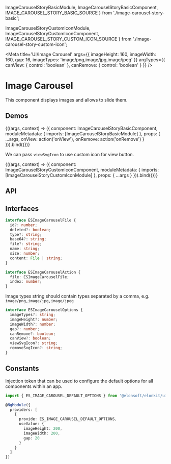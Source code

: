 


  ImageCarouselStoryBasicModule,
  ImageCarouselStoryBasicComponent,
  IMAGE_CAROUSEL_STORY_BASIC_SOURCE
} from './image-carousel-story-basic';

  ImageCarouselStoryCustomIconModule,
  ImageCarouselStoryCustomIconComponent,
  IMAGE_CAROUSEL_STORY_CUSTOM_ICON_SOURCE
} from './image-carousel-story-custom-icon';

<Meta
  title='UI/Image Carousel'
  args={{
    imageHeight: 160,
    imageWidth: 160,
    gap: 16,
    imageTypes: 'image/png,image/jpg,image/jpeg'
  }}
  argTypes={{ canView: { control: 'boolean' }, canRemove: { control: 'boolean' } }}
/>

# Image Carousel

This component displays images and allows to slide them.

## Demos

<Canvas source={IMAGE_CAROUSEL_STORY_BASIC_SOURCE}>
  <Story name='Basic' height='200px'>
    {((args, context) => ({
      component: ImageCarouselStoryBasicComponent,
      moduleMetadata: {
        imports: [ImageCarouselStoryBasicModule]
      },
      props: {
        ...args,
        onView: action('onView'),
        onRemove: action('onRemove')
      }
    })).bind({})}
  </Story>
</Canvas>

We can pass `viewSvgIcon` to use custom icon for view button.

<Canvas source={IMAGE_CAROUSEL_STORY_CUSTOM_ICON_SOURCE}>
  <Story name='Custom Icon' height='200px'>
    {((args, context) => ({
      component: ImageCarouselStoryCustomIconComponent,
      moduleMetadata: {
        imports: [ImageCarouselStoryCustomIconModule]
      },
      props: {
        ...args
      }
    })).bind({})}
  </Story>
</Canvas>

## API

<ArgsTable of={ESImageCarouselComponent} />

## Interfaces

```ts
interface ESImageCarouselFile {
  id?: number;
  deleted?: boolean;
  type?: string;
  base64?: string;
  file?: string;
  name: string;
  size: number;
  content: File | string;
}
```

```ts
interface ESImageCarouselAction {
  file: ESImageCarouselFile;
  index: number;
}
```

Image types string should contain types separated by a comma, e.g. `image/png,image/jpg,image/jpeg`

```ts
interface ESImageCarouselOptions {
  imageTypes?: string;
  imageHeight?: number;
  imageWidth?: number;
  gap?: number;
  canRemove?: boolean;
  canView?: boolean;
  viewSvgIcon?: string;
  removeSvgIcon?: string;
}
```

## Constants

Injection token that can be used to configure the default options for all components within an app.

```ts
import { ES_IMAGE_CAROUSEL_DEFAULT_OPTIONS } from '@elonsoft/elonkit/ui/image-carousel';

@NgModule({
  providers: [
    {
      provide: ES_IMAGE_CAROUSEL_DEFAULT_OPTIONS,
      useValue: {
        imageHeight: 200,
        imageWidth: 200,
        gap: 20
      }
    }
  ]
})
```

